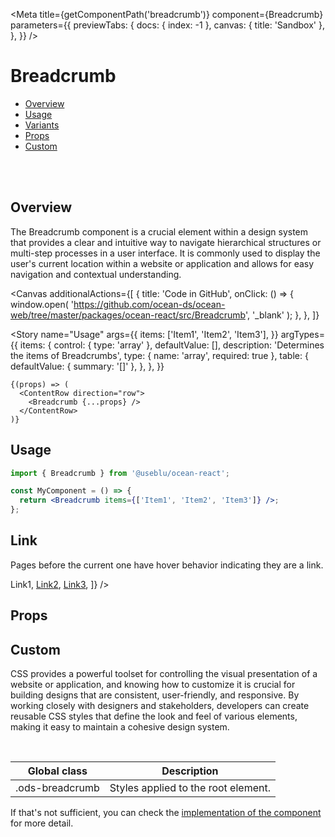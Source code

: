 

<Meta
  title={getComponentPath('breadcrumb')}
  component={Breadcrumb}
  parameters={{
    previewTabs: {
      docs: { index: -1 },
      canvas: { title: 'Sandbox' },
    },
  }}
/>

# Breadcrumb

- [Overview](#overview)
- [Usage](#usage)
- [Variants](#variants)
- [Props](#props)
- [Custom](#customization)

<br />
<br />

## Overview <a name="overview"></a>

The Breadcrumb component is a crucial element within a design system that provides a clear
and intuitive way to navigate hierarchical structures or multi-step processes in a user interface.
It is commonly used to display the user's current location within a website or application and
allows for easy navigation and contextual understanding.

<Canvas
  additionalActions={[
    {
      title: 'Code in GitHub',
      onClick: () => {
        window.open(
          'https://github.com/ocean-ds/ocean-web/tree/master/packages/ocean-react/src/Breadcrumb',
          '_blank'
        );
      },
    },
  ]}
>
  <Story
    name="Usage"
    args={{
      items: ['Item1', 'Item2', 'Item3'],
    }}
    argTypes={{
      items: {
        control: { type: 'array' },
        defaultValue: [],
        description: 'Determines the items of Breadcrumbs',
        type: { name: 'array', required: true },
        table: {
          defaultValue: { summary: '[]' },
        },
      },
    }}
  >
    {(props) => (
      <ContentRow direction="row">
        <Breadcrumb {...props} />
      </ContentRow>
    )}
  </Story>
</Canvas>

## Usage <a name="usage"></a>

```jsx
import { Breadcrumb } from '@useblu/ocean-react';

const MyComponent = () => {
  return <Breadcrumb items={['Item1', 'Item2', 'Item3']} />;
};
```

## Link <a name="variants"></a>

Pages before the current one have hover behavior indicating they are a link.

<Canvas>
  <Story name="Link">
    <ContentRow direction="row">
      <Breadcrumb
        items={[
          <a href="#">Link1</a>,
          <a href="#">Link2</a>,
          <a href="#">Link3</a>,
        ]}
      />
    </ContentRow>
  </Story>
</Canvas>

## Props <a name="props"></a>

<ArgsTable story="Usage" of="." />

## Custom <a name="customization"></a>

CSS provides a powerful toolset for controlling the visual presentation of a website or application,
and knowing how to customize it is crucial for building designs that are consistent, user-friendly,
and responsive. By working closely with designers and stakeholders, developers can create reusable CSS
styles that define the look and feel of various elements, making it easy to maintain a cohesive design system.

<br />

| Global class    | Description                         |
| --------------- | ----------------------------------- |
| .ods-breadcrumb | Styles applied to the root element. |

If that's not sufficient, you can check the [implementation of the component](https://github.com/ocean-ds/ocean-web/blob/master/packages/ocean-react/src/Breadcrumb/Breadcrumb.tsx) for more detail.
